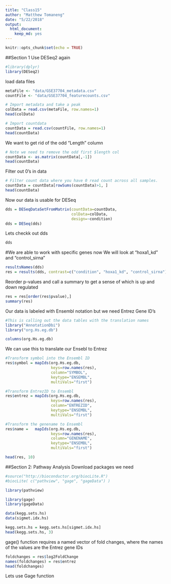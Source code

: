 ```yaml
---
title: "Class15"
author: "Matthew Tomaneng"
date: "5/22/2018"
output: 
  html_document: 
    keep_md: yes
---
```


```r
knitr::opts_chunk$set(echo = TRUE)
```
##Section 1
Use DESeq2 again

```r
#library(dplyr)
library(DESeq2)
```

load data files
```r
metaFile <- "data/GSE37704_metadata.csv"
countFile <- "data/GSE37704_featurecounts.csv"

# Import metadata and take a peak
colData = read.csv(metaFile, row.names=1)
head(colData)
```

```r
# Import countdata
countData = read.csv(countFile, row.names=1)
head(countData)
```

We want to get rid of the odd "Length" column
```r
# Note we need to remove the odd first $length col
countData <- as.matrix(countData[,-1])
head(countData)
```

Filter out 0's in data
```r
# Filter count data where you have 0 read count across all samples.
countData = countData[rowSums(countData)>1, ]
head(countData)
```

Now our data is usable for DESeq
```r
dds = DESeqDataSetFromMatrix(countData=countData,
                             colData=colData,
                             design=~condition)
dds = DESeq(dds)
```

Lets checkk out dds
```r
dds
```

#We are able to work with specific genes now
We will look at “hoxa1_kd” and “control_sirna”
```r
resultsNames(dds)
res = results(dds, contrast=c("condition", "hoxa1_kd", "control_sirna"))
```

Reorder p-values and call a summary to get a sense of which is up and down regulated
```r
res = res[order(res$pvalue),]
summary(res)
```

Our data is labeled with Ensembl notation but we need Entrez Gene ID's
```r
#This is calling out the data tables with the translation names
library("AnnotationDbi")
library("org.Hs.eg.db")

columns(org.Hs.eg.db)
```

We can use this to translate our Ensebl to Entrez
```r
#Transform symbol into the Ensembl ID
res$symbol = mapIds(org.Hs.eg.db,
                    keys=row.names(res), 
                    column="SYMBOL",
                    keytype="ENSEMBL",
                    multiVals="first")

#Transform EntrezID to Ensembl
res$entrez = mapIds(org.Hs.eg.db,
                    keys=row.names(res), 
                    column="ENTREZID",
                    keytype="ENSEMBL",
                    multiVals="first")

#Transform the genename to Ensembl
res$name =   mapIds(org.Hs.eg.db,
                    keys=row.names(res), 
                    column="GENENAME",
                    keytype="ENSEMBL",
                    multiVals="first")

head(res, 10)
```

##Section 2: Pathway Analysis
Download packages we need
```r
#source("http://bioconductor.org/biocLite.R")
#biocLite( c("pathview", "gage", "gageData") )
```

```r
library(pathview)
```

```r
library(gage)
library(gageData)

data(kegg.sets.hs)
data(sigmet.idx.hs)

kegg.sets.hs = kegg.sets.hs[sigmet.idx.hs]
head(kegg.sets.hs, 3)
```

gage() function requires a named vector of fold changes, where the names of the values are the Entrez gene IDs
```r
foldchanges = res$log2FoldChange
names(foldchanges) = res$entrez
head(foldchanges)
```

Lets use Gage function




























